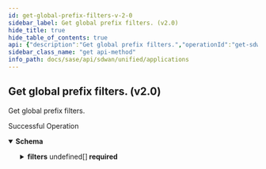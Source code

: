 ```yaml
---
id: get-global-prefix-filters-v-2-0
sidebar_label: Get global prefix filters. (v2.0)
hide_title: true
hide_table_of_contents: true
api: {"description":"Get global prefix filters.","operationId":"get-sdwan-v2.0-api-globalprefixfilters","responses":{"200":{"content":{"application/json":{"schema":{"properties":{"description":{"description":"Description: Size(max = 256, error = PREFIXFILTER_INVALID_DESCRIPTION: Prefix filter description exceeds limit., min = 0) ","type":"string"},"filters":{"description":"Filters: Required(PREFIXFILTER_REQUIRED) Valid ","items":{"properties":{"elements":{"description":"Elements","items":{"description":"Elements","type":"string"},"type":"array"},"path":{"description":"Path","items":{"description":"Path","type":"string"},"type":"array"},"site":{"description":"Site","type":"object"},"type":{"description":"Type","type":"string"}}},"type":"array"},"id":{"description":"Id","type":"string"},"name":{"description":"Name: Size(max = 128, error = PREFIXFILTER_INVALID_NAME: Prefix filter name exceeds limit., min = 1) Required(error = PREFIXFILTER_NAME_REQUIRED: Prefix filter name required.) ","type":"string"}},"required":["filters","name"]}}},"description":"Successful Operation"}},"tags":["Applications"],"parameters":[],"method":"get","path":"/sdwan/v2.0/api/globalprefixfilters","servers":[{"url":"/"}],"info":{"contact":{},"description":"List of APIs used to manage an application definition specific query, overrides, and version information.","title":"Applications","version":"Latest"},"postman":{"name":"Get global prefix filters. (v2.0)","description":{"content":"Get global prefix filters.","type":"text/plain"},"url":{"path":["sdwan","v2.0","api","globalprefixfilters"],"host":["{{baseUrl}}"],"query":[],"variable":[]},"header":[{"key":"Accept","value":"application/json"}],"method":"GET"}}
sidebar_class_name: "get api-method"
info_path: docs/sase/api/sdwan/unified/applications
---
```



## Get global prefix filters. (v2.0)



Get global prefix filters.

<div><ApiTabs><TabItem label={"200"} value={"200"}><div>

Successful Operation

</div><div><details style={{}} data-collapsed={false} open={true}><summary style={{"textAlign":"left"}}><strong>Schema</strong></summary><div style={{"textAlign":"left","marginLeft":"1rem"}}></div><ul style={{"marginLeft":"1rem"}}><SchemaItem collapsible={false} name={"description"} required={false} schemaDescription={"Description: Size(max = 256, error = PREFIXFILTER_INVALID_DESCRIPTION: Prefix filter description exceeds limit., min = 0) "} schemaName={"string"} qualifierMessage={undefined}></SchemaItem><SchemaItem collapsible={true} className={"schemaItem"}><details style={{}}><summary style={{}}><strong>filters</strong><span style={{"opacity":"0.6"}}> undefined[]</span><strong style={{"fontSize":"var(--ifm-code-font-size)","color":"var(--openapi-required)"}}> required</strong></summary><div style={{"marginLeft":"1rem"}}><div style={{"marginTop":".5rem","marginBottom":".5rem"}}>

Filters: Required(PREFIXFILTER_REQUIRED) Valid 

</div><SchemaItem collapsible={false} name={"elements"} required={false} schemaDescription={"Elements"} schemaName={"string[]"} qualifierMessage={undefined}></SchemaItem><SchemaItem collapsible={false} name={"path"} required={false} schemaDescription={"Path"} schemaName={"string[]"} qualifierMessage={undefined}></SchemaItem><SchemaItem collapsible={false} name={"site"} required={false} schemaDescription={"Site"} schemaName={"object"} qualifierMessage={undefined}></SchemaItem><SchemaItem collapsible={false} name={"type"} required={false} schemaDescription={"Type"} schemaName={"string"} qualifierMessage={undefined}></SchemaItem></div></details></SchemaItem><SchemaItem collapsible={false} name={"id"} required={false} schemaDescription={"Id"} schemaName={"string"} qualifierMessage={undefined}></SchemaItem><SchemaItem collapsible={false} name={"name"} required={true} schemaDescription={"Name: Size(max = 128, error = PREFIXFILTER_INVALID_NAME: Prefix filter name exceeds limit., min = 1) Required(error = PREFIXFILTER_NAME_REQUIRED: Prefix filter name required.) "} schemaName={"string"} qualifierMessage={undefined}></SchemaItem></ul></details></div></TabItem></ApiTabs></div>
      